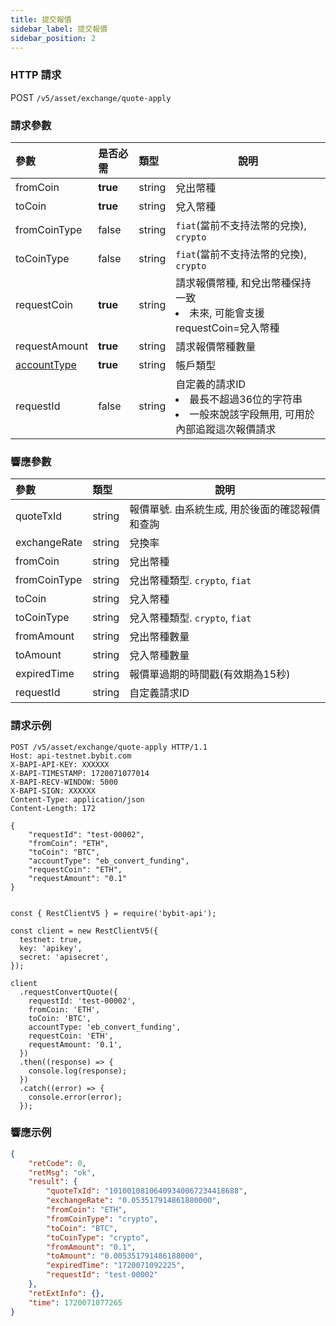 ```yaml
---
title: 提交報價
sidebar_label: 提交報價
sidebar_position: 2
---
```


### HTTP 請求
POST `/v5/asset/exchange/quote-apply`

### 請求參數
| 參數 | 是否必需 | 類型 | 說明|
|:----- |:-------|:-----|------ |
|fromCoin |**true** |string |兌出幣種|
|toCoin |**true** |string |兌入幣種|
|fromCoinType |false |string |`fiat`(當前不支持法幣的兌換), `crypto`|
|toCoinType |false |string |`fiat`(當前不支持法幣的兌換), `crypto`|
|requestCoin |**true** |string |請求報價幣種, 和兌出幣種保持一致 <li>未來, 可能會支援requestCoin=兌入幣種</li>|
|requestAmount |**true** |string |請求報價幣種數量|
|[accountType](/v5/enum#convertaccounttype) |**true** |string |帳戶類型|
|requestId |false |string |自定義的請求ID <li>最長不超過36位的字符串</li><li>一般來說該字段無用, 可用於內部追蹤這次報價請求</li>|

### 響應參數
| 參數 | 類型 | 說明|
|:----- |:-----|----- |
|quoteTxId |string|報價單號. 由系統生成, 用於後面的確認報價和查詢|
|exchangeRate |string|兌換率|
|fromCoin |string|兌出幣種|
|fromCoinType |string|兌出幣種類型. `crypto`, `fiat`|
|toCoin |string|兌入幣種|
|toCoinType |string|兌入幣種類型. `crypto`, `fiat`|
|fromAmount |string|兌出幣種數量|
|toAmount |string|兌入幣種數量|
|expiredTime |string|報價單過期的時間戳(有效期為15秒)|
|requestId |string|自定義請求ID|

### 請求示例

<Tabs groupId="programming-languages">
<TabItem value="http" label="HTTP">

```http
POST /v5/asset/exchange/quote-apply HTTP/1.1
Host: api-testnet.bybit.com
X-BAPI-API-KEY: XXXXXX
X-BAPI-TIMESTAMP: 1720071077014
X-BAPI-RECV-WINDOW: 5000
X-BAPI-SIGN: XXXXXX
Content-Type: application/json
Content-Length: 172

{
    "requestId": "test-00002",
    "fromCoin": "ETH",
    "toCoin": "BTC",
    "accountType": "eb_convert_funding",
    "requestCoin": "ETH",
    "requestAmount": "0.1"
}
```

</TabItem>
<TabItem value="python" label="Python">

```python

```

</TabItem>

<TabItem value="Node" label="Node.js">

```n4js
const { RestClientV5 } = require('bybit-api');

const client = new RestClientV5({
  testnet: true,
  key: 'apikey',
  secret: 'apisecret',
});

client
  .requestConvertQuote({
    requestId: 'test-00002',
    fromCoin: 'ETH',
    toCoin: 'BTC',
    accountType: 'eb_convert_funding',
    requestCoin: 'ETH',
    requestAmount: '0.1',
  })
  .then((response) => {
    console.log(response);
  })
  .catch((error) => {
    console.error(error);
  });
```

</TabItem>
</Tabs>

### 響應示例

```json
{
    "retCode": 0,
    "retMsg": "ok",
    "result": {
        "quoteTxId": "10100108106409340067234418688",
        "exchangeRate": "0.053517914861880000",
        "fromCoin": "ETH",
        "fromCoinType": "crypto",
        "toCoin": "BTC",
        "toCoinType": "crypto",
        "fromAmount": "0.1",
        "toAmount": "0.005351791486188000",
        "expiredTime": "1720071092225",
        "requestId": "test-00002"
    },
    "retExtInfo": {},
    "time": 1720071077265
}
```